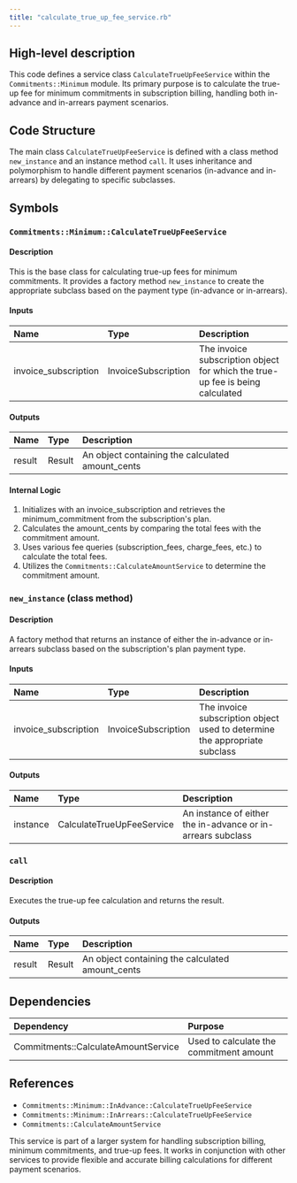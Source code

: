 ```yaml
---
title: "calculate_true_up_fee_service.rb"
---
```


## High-level description
This code defines a service class `CalculateTrueUpFeeService` within the `Commitments::Minimum` module. Its primary purpose is to calculate the true-up fee for minimum commitments in subscription billing, handling both in-advance and in-arrears payment scenarios.

## Code Structure
The main class `CalculateTrueUpFeeService` is defined with a class method `new_instance` and an instance method `call`. It uses inheritance and polymorphism to handle different payment scenarios (in-advance and in-arrears) by delegating to specific subclasses.

## Symbols

### `Commitments::Minimum::CalculateTrueUpFeeService`
#### Description
This is the base class for calculating true-up fees for minimum commitments. It provides a factory method `new_instance` to create the appropriate subclass based on the payment type (in-advance or in-arrears).

#### Inputs
| Name | Type | Description |
|:-----|:-----|:------------|
| invoice_subscription | InvoiceSubscription | The invoice subscription object for which the true-up fee is being calculated |

#### Outputs
| Name | Type | Description |
|:-----|:-----|:------------|
| result | Result | An object containing the calculated amount_cents |

#### Internal Logic
1. Initializes with an invoice_subscription and retrieves the minimum_commitment from the subscription's plan.
2. Calculates the amount_cents by comparing the total fees with the commitment amount.
3. Uses various fee queries (subscription_fees, charge_fees, etc.) to calculate the total fees.
4. Utilizes the `Commitments::CalculateAmountService` to determine the commitment amount.

### `new_instance` (class method)
#### Description
A factory method that returns an instance of either the in-advance or in-arrears subclass based on the subscription's plan payment type.

#### Inputs
| Name | Type | Description |
|:-----|:-----|:------------|
| invoice_subscription | InvoiceSubscription | The invoice subscription object used to determine the appropriate subclass |

#### Outputs
| Name | Type | Description |
|:-----|:-----|:------------|
| instance | CalculateTrueUpFeeService | An instance of either the in-advance or in-arrears subclass |

### `call`
#### Description
Executes the true-up fee calculation and returns the result.

#### Outputs
| Name | Type | Description |
|:-----|:-----|:------------|
| result | Result | An object containing the calculated amount_cents |

## Dependencies
| Dependency | Purpose |
|:-----------|:--------|
| Commitments::CalculateAmountService | Used to calculate the commitment amount |

## References
- `Commitments::Minimum::InAdvance::CalculateTrueUpFeeService`
- `Commitments::Minimum::InArrears::CalculateTrueUpFeeService`
- `Commitments::CalculateAmountService`

This service is part of a larger system for handling subscription billing, minimum commitments, and true-up fees. It works in conjunction with other services to provide flexible and accurate billing calculations for different payment scenarios.